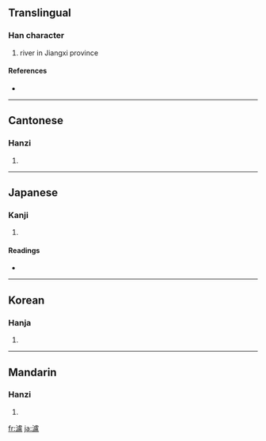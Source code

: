 {{see|泸}}
==Translingual==

===Han character===
{{Han char|rn=85|rad=水|as=16|sn=19|four=3111<sub>7</sub>|canj=水卜心廿 (EYPT)}}

# river in Jiangxi province

====References====
* {{Han ref|kx=0659.420|dkj=18646|dj=1069.200|hdz=31783.090|uh=7018|ud=28696|bh=C379|bd=50041}}

----

==Cantonese==

===Hanzi===
{{yue-hanzi|jyut=|y=lou4}}

# {{defn|Cantonese}}

----

==Japanese==

===Kanji===
{{ja-kanji|grade=|rs=水16}}

# {{defn|Japanese}}

====Readings====
* {{ja-readings|on=[[ろ]] (ro)|kun=}}

----

==Korean==

===Hanja===
{{ko-hanja|hangeul=로>노|eumhun=|rv=ro>no|mr=ro>no|y=lo>no}}

# {{defn|Korean}}

----

==Mandarin==

===Hanzi===
{{cmn-hanzi|sim=泸|pin=[[lú]] ([[lu2]])|wg=lu<sup>2</sup>}}

# {{defn|Mandarin}}

[[fr:瀘]]
[[ja:瀘]]